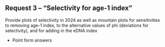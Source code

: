 ## Request 3 -- "Selectivity for age-1 index"

Provide plots of selectivity in 2024 as well as mountain plots for sensitivities to removing age-1 index, to the alternative values of phi (deviations for selectivity), and for adding in the eDNA index

* Point form answers

